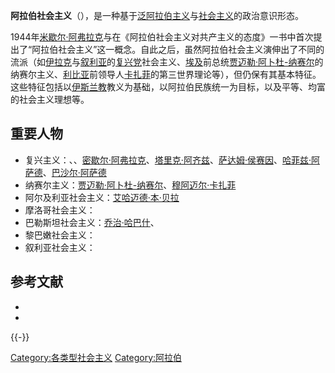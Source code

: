 {{Socialism sidebar}}

'''阿拉伯社会主义'''（{{lang-ar|الاشتراكية العربية}}），是一种基于[[泛阿拉伯主义|泛阿拉伯主义]]与[[社会主义|社会主义]]的政治意识形态。

1944年[[米歇尔·阿弗拉克|米歇尔·阿弗拉克]]与{{Link-en|萨拉赫丁·比塔尔|Salah al-Din al-Bitar}}在《阿拉伯社会主义对共产主义的态度》一书中首次提出了“阿拉伯社会主义”这一概念。自此之后，虽然阿拉伯社会主义演伸出了不同的流派（如[[伊拉克|伊拉克]]与[[叙利亚|叙利亚]]的[[复兴党|复兴党]]社会主义、[[埃及|埃及]]前总统[[贾迈勒·阿卜杜-纳赛尔|贾迈勒·阿卜杜-纳赛尔]]的纳赛尔主义、[[利比亚|利比亚]]前领导人[[卡扎菲|卡扎菲]]的第三世界理论等），但仍保有其基本特征。这些特征包括以[[伊斯兰教|伊斯兰教]]教义为基础，以阿拉伯民族统一为目标，以及平等、均富的社会主义理想等。

== 重要人物 ==
* 复兴主义：{{link-en|扎基·阿苏兹|Zaki al-Arsuzi}}、{{link-en|萨拉赫丁·比塔尔|Salah al-Din al-Bitar}}、[[密歇尔·阿弗拉克|密歇尔·阿弗拉克]]、[[塔里克·阿齐兹|塔里克·阿齐兹]]、[[萨达姆·侯赛因|萨达姆·侯赛因]]、[[哈菲兹·阿萨德|哈菲兹·阿萨德]]、[[巴沙尔·阿萨德|巴沙尔·阿萨德]]
* 纳赛尔主义：[[贾迈勒·阿卜杜-纳赛尔|贾迈勒·阿卜杜-纳赛尔]]、[[穆阿迈尔·卡扎菲|穆阿迈尔·卡扎菲]]
* 阿尔及利亚社会主义：[[艾哈迈德·本·贝拉|艾哈迈德·本·贝拉]]
* 摩洛哥社会主义：{{Link-en|迈赫迪·本·巴尔卡|Mehdi Ben Barka}}
* 巴勒斯坦社会主义：[[乔治·哈巴什|乔治·哈巴什]]、{{Link-en|纳耶夫·哈瓦特迈赫|Nayef Hawatmeh}}
* 黎巴嫩社会主义：{{Link-en|卡迈勒·琼卜拉特|Kamal Jumblat}}
* 叙利亚社会主义：{{Link-en|阿克拉姆·哈拉尼|Akram al-Hawrani}}

== 参考文献 ==
{{Reflist}}
{{ReflistH}}
* {{cite web |url = http://myy.cass.cn/file/2006012023865.html |title = 阿拉伯社会主义 |website = 马克思主义研究网 }}{{dead link|date=2018年5月 |bot=InternetArchiveBot |fix-attempted=yes }}
* {{cite book |title = 《当代西方思潮词典》 |editors = 王淼洋、张华金 主编 |publisher = 华东师范大学出版社 }}
{{reflistF}}

{{-}}
{{Arab Nationalism}}

[[Category:各类型社会主义|Category:各类型社会主义]]
[[Category:阿拉伯|Category:阿拉伯]]